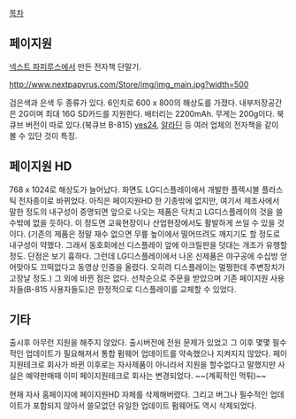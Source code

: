 [[목차]]

== 페이지원 ==

[[넥스트 파피루스]]에서 만든 전자책 단말기.

http://www.nextpapyrus.com/Store/img/img_main.jpg?width=500

검은색과 은색 두 종류가 있다. 6인치로 600 x 800의 해상도를 가졌다. 내부저장공간은 2G이며 최대 16G SD카드를 지원한다. 배터리는 2200mAh. 무게는 200g이다. 북큐브 버전이 따로 있다.(북큐브 B-815) [[yes24]], [[알라딘]] 등 여러 업체의 전자책을 같이 볼 수 있단 것이 특징.


== 페이지원 HD ==

768 x 1024로 해상도가 늘어났다. 화면도 LG디스플레이에서 개발한 플렉시블 플라스틱 전자종이로 바뀌었다. 아직은 페이지원HD 한 기종밖에 없지만, 여기서 제조사에서 말한 정도의 내구성이 증명되면 앞으로 나오는 제품은 닥치고 LG디스플레이의 것을 쓸 수밖에 없을 듯하다. 이 정도면 교육현장이나 산업현장에서도 활발하게 쓰일 수 있을 것이다. (기존의 제품은 정말 재수 없으면 무릎 높이에서 떨어뜨려도 깨지기도 할 정도로 내구성이 약했다. 그래서 동호회에선 디스플레이 앞에 아크릴판을 덧대는 개조가 유행할 정도. 단점은 보기 흉하다. 그런데 LG디스플레이에서 나온 신제품은 야구공에 수십방 얻어맞아도 끄떡없다고 동영상 인증을 올렸다. 오히려 디스플레이는 멀쩡한데 주변장치가 고장날 정도.) 그 외에 바뀐 점은 없다. 선착순으로 주문을 받았으며 기존 페이지원 사용자들(B-815 사용자들도)은 한정적으로 디스플레이를 교체할 수 있었다.

== 기타 ==

출시후 아무런 지원을 해주지 않았다. 출시버전에 전원 문제가 있었고 그 이후 몇몇 필수적인 업데이트가 필요해져서 통합 펌웨어 업데이트를 약속했으나 지켜지지 않았다. 페이지원테크로 회사가 바뀐 이후로는 자사제품이 아니라서 지원을 할수없다고 말했지만 사실은 예약판매때 이미 페이지원테크로 회사는 변경되었다. ~~(계획적인 먹튀)~~

현재 자사 홈페이지에 페이지원HD 자체를 삭제해버렸다. 그리고 버그나 필수적인 업데이트가 포함되지 않아서 쓸모없던 유일한 업데이트 펌웨어도 역시 삭제되었다. 
